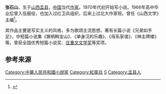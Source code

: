 '''张石山'''{{BD|1947年|||}}，生于[[山西|山西]][[盂县|盂县]]，[[中国|中国]]当代[[作家|作家]]。1970年代初开始写小说。1966年高中毕业后曾入伍服役，也加入过红卫兵组织，后来上过北大作家班。曾任《山西文学》主编<ref>{{Cite web |url=https://news.qq.com/a/20091216/002293.htm |title=本周日张石山省图讲 |accessdate=2018-11-14 |publisher=腾讯新闻 |archive-date=2018-11-14 |archive-url=https://web.archive.org/web/20181114100631/https://news.qq.com/a/20091216/002293.htm |dead-url=no }}</ref>。

其作品主要是写实主义的风格，多为歌颂主流思想。著有长篇小说《兄弟如手足》，中短篇小说集《镢柄韩宝山》、《单身汉的乐趣》、《母系家谱》、《神主牌楼》等。曾获全国优秀短篇小说奖、[[庄重文文学奖|庄重文文学奖]]等奖项。

==参考来源==
{{reflist}}

{{庄重文文学奖}}
{{Normdaten}}
{{DEFAULTSORT:Zhang Shishan}}
[[Category:中華人民共和國小說家|Category:中華人民共和國小說家]]
[[Category:紅衛兵|Category:紅衛兵]]
[[Category:張姓|S]]
[[Category:盂县人|Category:盂县人]]